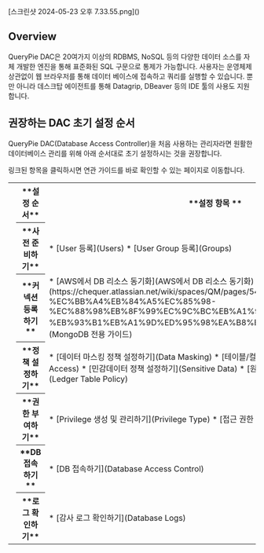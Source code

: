 
<p align="center">
<div>[스크린샷 2024-05-23 오후 7.33.55.png]()</div>
</p>

## Overview
QueryPie DAC은 20여가지 이상의 RDBMS, NoSQL 등의 다양한 데이터 소스를 자체 개발한 엔진을 통해 표준화된 SQL 구문으로 통제가 가능합니다. 사용자는 운영체제 상관없이 웹 브라우저를 통해 데이터 베이스에 접속하고 쿼리를 실행할 수 있습니다. 뿐만 아니라 데스크탑 에이전트를 통해 Datagrip, DBeaver 등의 IDE 툴의 사용도 지원합니다.

## 권장하는 DAC 초기 설정 순서
QueryPie DAC(Database Access Controller)을 처음 사용하는 관리자라면 원활한 데이터베이스 관리를 위해 아래 순서대로 초기 설정하시는 것을 권장합니다.

<Callout type="info">
링크된 항목을 클릭하시면 연관 가이드를 바로 확인할 수 있는 페이지로 이동합니다.
</Callout>

<table data-table-width="760" data-layout="default" local-id="732b2fe2-d76c-4f02-aa32-1d192dd4db6e">
<colgroup>
<col/>
<col/>
<col/>
</colgroup>
<tbody>
<tr>
<th class="numberingColumn">
</th>
<th>
 **설정 순서** 
</th>
<th>
 **설정 항목 ** 
</th>
</tr>
<tr>
<td class="numberingColumn">
</td>
<th>
 **사전 준비하기** 
</th>
<td>
* [User 등록](Users) 
* [User Group 등록](Groups)
</td>
</tr>
<tr>
<td class="numberingColumn">
</td>
<th>
 **커넥션 등록하기** 
</th>
<td>
* [AWS에서 DB 리소스 동기화](AWS에서 DB 리소스 동기화)
* [수동으로 데이터베이스 등록하기](https://chequer.atlassian.net/wiki/spaces/QM/pages/544014712/DB+Connections#DB-%EC%BB%A4%EB%84%A5%EC%85%98-%EC%88%98%EB%8F%99%EC%9C%BC%EB%A1%9C-%EB%93%B1%EB%A1%9D%ED%95%98%EA%B8%B0)
* [데이터 소스별 설정 가이드](MongoDB 전용 가이드)
</td>
</tr>
<tr>
<td class="numberingColumn">
</td>
<th>
 **정책 설정하기** 
</th>
<td>
* [데이터 마스킹 정책 설정하기](Data Masking)
* [테이블/컬럼 접근 제한 정책 설정하기](Data Access)
* [민감데이터 정책 설정하기](Sensitive Data)
* [원장 테이블 통제 정책 설정하기](Ledger Table Policy)
</td>
</tr>
<tr>
<td class="numberingColumn">
</td>
<th>
 **권한 부여하기** 
</th>
<td>
* [Privilege 생성 및 관리하기](Privilege Type)
* [접근 권한 부여 및 회수하기 ](Access Control)
</td>
</tr>
<tr>
<td class="numberingColumn">
</td>
<th>
 **DB 접속하기** 
</th>
<td>
* [DB 접속하기](Database Access Control)
</td>
</tr>
<tr>
<td class="numberingColumn">
</td>
<th>
 **로그 확인하기** 
</th>
<td>
* [감사 로그 확인하기](Database Logs)
</td>
</tr>
</tbody>
</table>
